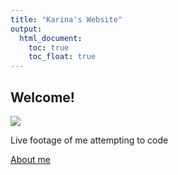 ```yaml
---
title: "Karina's Website"
output: 
  html_document:
    toc: true
    toc_float: true
---
```


## Welcome!

![](https://media.giphy.com/media/3oKIPnAiaMCws8nOsE/giphy.gif)

Live footage of me attempting to code 

[About me](about.html)



